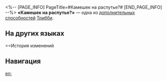 <%-- [PAGE_INFO]
PageTitle=#Камешек на распутье?#
[END_PAGE_INFO] --%>
{{Навык Инфобокс
|Название         = Камешек на распутье?
|Изображение      = След Камешек на распутье?.png
|Персонаж         = Трибби
|Тип              = Доп. способность
|Возвышение       = 6
|Длительность     = 
|Описание         = Трибби восстанавливает 30 ед. энергии в начале боя. После того как другой союзник выполняет атаку, каждая поражённая этой атакой цель восстанавливает 1,5 ед. энергии Трибби.
|Свойство1        = 
|Масштабирование1 = 
}}
'''«Камешек на распутье?»''' — одна из [[дополнительная способность|дополнительных способностей]] [[Трибби]].

==На других языках==
{{На других языках
|en   = Pebble at Crossroads?
|zhs  = 岔路旁的小石子？
|zht  = 岔路旁的小石頭？
|ja   = {{Rubi|分|わ}}かれ{{Rubi|道|みち}}の{{Rubi|傍|そば}}の{{Rubi|小石|こいし}}？
|ko   = 갈림길 옆 돌멩이?
|es   = ¿Y la piedra junto a la encrucijada?
|fr   = Galet à la croisée
|ru   = Камешек на распутье?
|th   = Pebble at Crossroads?
|vi   = Hòn Đá Bên Ngã Rẽ?
|de   = Der Stein am Straßenrand?
|id   = Pebble at Crossroads?
|pt   = Pedrinha na Encruzilhada?
}}

==История изменений
{{История изменений|3.5}}

==Навигация==
{{Навык Навбокс|Трибби}}

[[en:]]